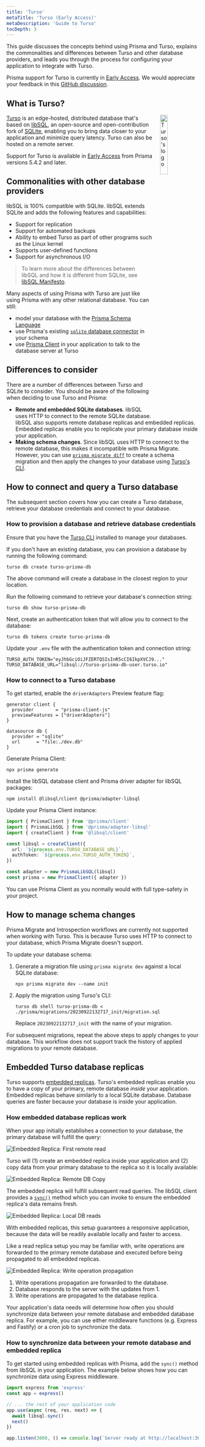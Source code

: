 ```yaml
---
title: 'Turso'
metaTitle: 'Turso (Early Access)'
metaDescription: 'Guide to Turso'
tocDepth: 3
---
```


<TopBlock>

This guide discusses the concepts behind using Prisma and Turso, explains the commonalities and differences between Turso and other database providers, and leads you through the process for configuring your application to integrate with Turso.

Prisma support for Turso is currently in [Early Access](/about/prisma/releases#early-access). We would appreciate your feedback in this [GitHub discussion](https://github.com/prisma/prisma/discussions/21345).

</TopBlock>

## What is Turso?

<img
  src="https://avatars.githubusercontent.com/u/139391156?s=200&v=4"
  style="margin:auto; width: 20%; padding-left: 20px; float: right;@media (max-width: 641px){display: none;}"
  alt="Turso's logo"
/>

[Turso](https://turso.tech/) is an edge-hosted, distributed database that's based on [libSQL](https://turso.tech/libsql), an open-source and open-contribution fork of [SQLite](https://sqlite.org/), enabling you to bring data closer to your application and minimize query latency. Turso can also be hosted on a remote server.

<Admonition type="warning">

Support for Turso is available in [Early Access](/about/prisma/releases#early-access) from Prisma versions 5.4.2 and later.

</Admonition>

## Commonalities with other database providers

libSQL is 100% compatible with SQLite. libSQL extends SQLite and adds the following features and capabilities:

- Support for replication
- Support for automated backups
- Ability to embed Turso as part of other programs such as the Linux kernel
- Supports user-defined functions
- Support for asynchronous I/O

> To learn more about the differences between libSQL and how it is different from SQLite, see [libSQL Manifesto](https://turso.tech/libsql-manifesto).

Many aspects of using Prisma with Turso are just like using Prisma with any other relational database. You can still:

- model your database with the [Prisma Schema Language](/concepts/components/prisma-schema)
- use Prisma's existing [`sqlite` database connector](/concepts/database-connectors/sqlite) in your schema
- use [Prisma Client](/concepts/components/prisma-client) in your application to talk to the database server at Turso

## Differences to consider

There are a number of differences between Turso and SQLite to consider. You should be aware of the following when deciding to use Turso and Prisma:

- **Remote and embedded SQLite databases**. libSQL uses HTTP to connect to the remote SQLite database. libSQL also supports remote database replicas and embedded replicas. Embedded replicas enable you to replicate your primary database inside your application.
- **Making schema changes**. Since libSQL uses HTTP to connect to the remote database, this makes it incompatible with Prisma Migrate. However, you can use [`prisma migrate diff`](/orm/reference/prisma-cli-reference#migrate-diff)  to create a schema migration and then apply the changes to your database using [Turso's CLI](https://docs.turso.tech/reference/turso-cli).

## How to connect and query a Turso database

The subsequent section covers how you can create a Turso database, retrieve your database credentials and connect to your database.

### How to provision a database and retrieve database credentials

<Admonition>

Ensure that you have the [Turso CLI](https://docs.turso.tech/reference/turso-cli) installed to manage your databases.

</Admonition>

If you don't have an existing database, you can provision a database by running the following command:

```terminal
turso db create turso-prisma-db
```

The above command will create a database in the closest region to your location.

Run the following command to retrieve your database's connection string:

```terminal
turso db show turso-prisma-db
```

Next, create an authentication token that will allow you to connect to the database:

```terminal
turso db tokens create turso-prisma-db
```

Update your `.env` file with the authentication token and connection string:

```text file=.env
TURSO_AUTH_TOKEN="eyJhbGciOiJFZERTQSIsInR5cCI6IkpXVCJ9..."
TURSO_DATABASE_URL="libsql://turso-prisma-db-user.turso.io"
```

### How to connect to a Turso database

To get started, enable the `driverAdapters` Preview feature flag:

```prisma highlight=3;add
generator client {
  provider        = "prisma-client-js"
  previewFeatures = ["driverAdapters"]
}

datasource db {
  provider = "sqlite"
  url      = "file:./dev.db"
}
```

Generate Prisma Client:

```terminal
npx prisma generate
```

Install the libSQL database client and Prisma driver adapter for libSQL packages:

```terminal
npm install @libsql/client @prisma/adapter-libsql
```

Update your Prisma Client instance:

```ts
import { PrismaClient } from '@prisma/client'
import { PrismaLibSQL } from '@prisma/adapter-libsql'
import { createClient } from '@libsql/client'

const libsql = createClient({
  url: `${process.env.TURSO_DATABASE_URL}`,
  authToken: `${process.env.TURSO_AUTH_TOKEN}`,
})

const adapter = new PrismaLibSQL(libsql)
const prisma = new PrismaClient({ adapter })
```

You can use Prisma Client as you normally would with full type-safety in your project.

## How to manage schema changes

Prisma Migrate and Introspection workflows are currently not supported when working with Turso. This is because Turso uses HTTP to connect to your database, which Prisma Migrate doesn't support.

To update your database schema:

1. Generate a migration file using `prisma migrate dev` against a local SQLite database:

   ```terminal
   npx prisma migrate dev --name init
   ```

2. Apply the migration using Turso's CLI:

   ```terminal
   turso db shell turso-prisma-db < ./prisma/migrations/20230922132717_init/migration.sql
   ```

   <Admonition>

   Replace `20230922132717_init` with the name of your migration.

   </Admonition>

For subsequent migrations, repeat the above steps to apply changes to your database. This workflow does not support track the history of applied migrations to your remote database.

## Embedded Turso database replicas

Turso supports [embedded replicas](https://blog.turso.tech/introducing-embedded-replicas-deploy-turso-anywhere-2085aa0dc242). Turso's embedded replicas enable you to have a copy of your primary, remote database _inside_ your application. Embedded replicas behave similarly to a local SQLite database. Database queries are faster because your database is inside your application.

### How embedded database replicas work

When your app initially establishes a connection to your database, the primary database will fulfill the query:

![Embedded Replica: First remote read](./images/embedded-replica-remote-read.png)

Turso will (1) create an embedded replica inside your application and (2) copy data from your primary database to the replica so it is locally available:

![Embedded Replica: Remote DB Copy](./images/embedded-replica-create-replica.png)

The embedded replica will fulfill subsequent read queries. The libSQL client provides a [`sync()`](<https://docs.turso.tech/libsql/client-access/javascript-typescript-sdk#client-capability-summary:~:text=an%20interactive%20transaction-,sync(),-Synchronize%20the%20embedded>) method which you can invoke to ensure the embedded replica's data remains fresh.

![Embedded Replica: Local DB reads](./images/embedded-replica-read.png)

With embedded replicas, this setup guarantees a responsive application, because the data will be readily available locally and faster to access.

Like a read replica setup you may be familiar with, write operations are forwarded to the primary remote database and executed before being propagated to all embedded replicas.

![Embedded Replica: Write operation propagation](./images/embedded-replica-write-propagation.png)

1. Write operations propagation are forwarded to the database.
1. Database responds to the server with the updates from 1.
1. Write operations are propagated to the database replica.

Your application's data needs will determine how often you should synchronize data between your remote database and embedded database replica. For example, you can use either middleware functions (e.g. Express and Fastify) or a cron job to synchronize the data.

### How to synchronize data between your remote database and embedded replica

To get started using embedded replicas with Prisma, add the `sync()` method from libSQL in your application. The example below shows how you can synchronize data using Express middleware.

```ts highlight=5-8;add;
import express from 'express'
const app = express()

// ... the rest of your application code
app.use(async (req, res, next) => {
  await libsql.sync()
  next()
})

app.listen(3000, () => console.log(`Server ready at http://localhost:3000`))
```
